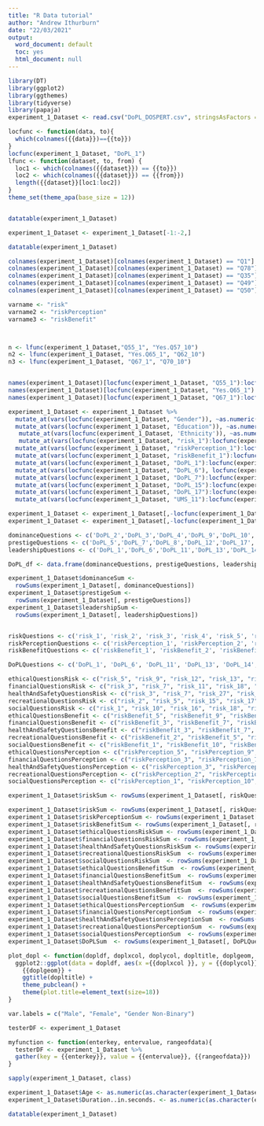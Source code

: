---
title: "R Data tutorial"
author: "Andrew Ithurburn"
date: "22/03/2021"
output:
  word_document: default
  toc: yes
  html_document: null
---

```{r loading the necessary files}
library(DT)
library(ggplot2)
library(ggthemes)
library(tidyverse)
library(papaja)
experiment_1_Dataset <- read.csv("DoPL_DOSPERT.csv", stringsAsFactors = FALSE)

locfunc <- function(data, to){
  which(colnames({{data}})=={{to}})
}
locfunc(experiment_1_Dataset, "DoPL_1")
lfunc <- function(dataset, to, from) {
  loc1 <- which(colnames({{dataset}}) == {{to}})
  loc2 <- which(colnames({{dataset}}) == {{from}})
  length({{dataset}}[loc1:loc2])
}
theme_set(theme_apa(base_size = 12))



```

```{r Look at the data}

datatable(experiment_1_Dataset)

```


```{r}

experiment_1_Dataset <- experiment_1_Dataset[-1:-2,]
```

```{r Look again at the data}

datatable(experiment_1_Dataset)

```


```{r rename the demographic columns, include=FALSE}
colnames(experiment_1_Dataset)[colnames(experiment_1_Dataset) == "Q1"] <- "Gender"
colnames(experiment_1_Dataset)[colnames(experiment_1_Dataset) == "Q78"] <- "Age"
colnames(experiment_1_Dataset)[colnames(experiment_1_Dataset) == "Q35"] <- "Occupation"
colnames(experiment_1_Dataset)[colnames(experiment_1_Dataset) == "Q49"] <- "Education"
colnames(experiment_1_Dataset)[colnames(experiment_1_Dataset) == "Q50"] <- "Ethnicity"


```

```{r locate the the necessary columns and rename to the corresponding datatype}

varname <- "risk"
varname2 <- "riskPerception"
varname3 <- "riskBenefit"



n <- lfunc(experiment_1_Dataset,"Q55_1", "Yes.Q57_10")
n2 <- lfunc(experiment_1_Dataset, "Yes.Q65_1", "Q62_10")
n3 <- lfunc(experiment_1_Dataset, "Q67_1", "Q70_10")


names(experiment_1_Dataset)[locfunc(experiment_1_Dataset, "Q55_1"):locfunc(experiment_1_Dataset, "Yes.Q57_10")] <- unlist(mapply(function(x,y) paste(x, seq(1,y), sep="_"), varname, n))
names(experiment_1_Dataset)[locfunc(experiment_1_Dataset, "Yes.Q65_1"):locfunc(experiment_1_Dataset, "Q62_10")] <- unlist(mapply(function(x,y) paste(x, seq(1,y), sep="_"), varname2, n2))
names(experiment_1_Dataset)[locfunc(experiment_1_Dataset, "Q67_1"):locfunc(experiment_1_Dataset, "Q70_10")] <- unlist(mapply(function(x,y) paste(x, seq(1,y), sep="_"), varname3, n3))

```

```{r begin the recoding process}

experiment_1_Dataset <- experiment_1_Dataset %>%
  mutate_at(vars(locfunc(experiment_1_Dataset, "Gender")), ~as.numeric(recode(.,"Male" = 0, "Female" = 1, "Gender Non-Binary" = 2))) %>%
  mutate_at(vars(locfunc(experiment_1_Dataset, "Education")), ~as.numeric(recode(., "Prefer not to say" = 0, "Primary School" = 1, "GCSEs or equivalent" = 2, "A-levels or equivalent" = 3, "University Undergraduate Program" = 4, "University Postgraduate Program" = 5, "Doctoral Degree" = 6))) %>%
   mutate_at(vars(locfunc(experiment_1_Dataset, 'Ethnicity')), ~as.numeric(recode(., "Prefer not to respond" = 0, "Scottish" = 1, "English" = 2, "European" = 3, "Latin American" = 4, "Asian" = 5, "Arab" = 6, "African" = 7, "Other" = 8))) %>%
   mutate_at(vars(locfunc(experiment_1_Dataset, "risk_1"):locfunc(experiment_1_Dataset, "risk_40")), ~as.numeric(recode(., "Very unlikely" = 1, "Unlikely" = 2, "Not sure" = 3, "Likely" = 4, "Very likely" = 5))) %>%
  mutate_at(vars(locfunc(experiment_1_Dataset, "riskPerception_1"):locfunc(experiment_1_Dataset, "riskPerception_40")), ~as.numeric(recode(., "Not at all risky" = 1, "Somewhat risky" = 2, "Moderately risky" = 3, "Very risky" = 4, "Extremely risky" = 5))) %>%
  mutate_at(vars(locfunc(experiment_1_Dataset, "riskBenefit_1"):locfunc(experiment_1_Dataset, "riskBenefit_40")), ~as.numeric(recode(., "No benefits at all" = 1, "Few benefits" = 2, "Moderate benefits" = 3, "Many benefits" = 4, "Great benefits" = 5))) %>%
  mutate_at(vars(locfunc(experiment_1_Dataset, "DoPL_1"):locfunc(experiment_1_Dataset, "DoPL_5")), ~as.numeric(recode(., "Strongly disagree" = 1, "Disagree" = 2, "Somewhat disagree" = 3, "Somewhat agree" = 4, "Agree" = 5, "Strongly agree" = 6)))  %>%
  mutate_at(vars(locfunc(experiment_1_Dataset, "DoPL_6"), locfunc(experiment_1_Dataset, "DoPL_14")), ~as.numeric(recode(., "Strongly disagree" = 6, "Disagree" = 5, "Somewhat disagree" = 4, "Somewhat agree" = 3, "Agree" = 2, "Strongly agree" = 1))) %>%
  mutate_at(vars(locfunc(experiment_1_Dataset, "DoPL_7"):locfunc(experiment_1_Dataset, "DoPL_13")), ~as.numeric(recode(., "Strongly disagree" = 1, "Disagree" = 2, "Somewhat disagree" = 3, "Somewhat agree" = 4, "Agree" = 5, "Strongly agree" = 6))) %>%
  mutate_at(vars(locfunc(experiment_1_Dataset, "DoPL_15"):locfunc(experiment_1_Dataset, "UMS_10")), ~as.numeric(recode(., "Strongly disagree" = 1, "Disagree" = 2, "Somewhat disagree" = 3, "Somewhat agree" = 4, "Agree" = 5, "Strongly agree" = 6))) %>%
  mutate_at(vars(locfunc(experiment_1_Dataset, "DoPL_17"):locfunc(experiment_1_Dataset, "DoPL_18")), ~as.numeric(recode(., "Not Important To Me" = 1, "Of Little Importance To me" = 2, "Of Some Importance To Me" = 3, "Important To Me" = 4, "Very Important To me" = 5, "Extremely Important To Me" = 6))) %>%
  mutate_at(vars(locfunc(experiment_1_Dataset, "UMS_11"):locfunc(experiment_1_Dataset, "UMS_13")), ~as.numeric(recode(., "Not Important To Me" = 1, "Of Little Importance To me" = 2, "Of Some Importance To Me" = 3, "Important To Me" = 4, "Very Important To me" = 5, "Extremely Important To Me" = 6)))


```

```{r Once recoded remove the unnecessary columns}
experiment_1_Dataset <- experiment_1_Dataset[,-locfunc(experiment_1_Dataset, "StartDate"):-locfunc(experiment_1_Dataset, "Progress")]
experiment_1_Dataset <- experiment_1_Dataset[,-locfunc(experiment_1_Dataset, "Finished"):-locfunc(experiment_1_Dataset, "Q52")]

```

```{r For ease of analysis store the like columns to their corresponding question type}
dominanceQuestions <- c('DoPL_2','DoPL_3','DoPL_4','DoPL_9','DoPL_10','DoPL_15')
prestigeQuestions <- c('DoPL_5','DoPL_7','DoPL_8','DoPL_12','DoPL_17','DoPL_18')
leadershipQuestions <- c('DoPL_1','DoPL_6','DoPL_11','DoPL_13','DoPL_14','DoPL_16')

DoPL_df <- data.frame(dominanceQuestions, prestigeQuestions, leadershipQuestions)

experiment_1_Dataset$dominanceSum <-
  rowSums(experiment_1_Dataset[, dominanceQuestions])
experiment_1_Dataset$prestigeSum <-
  rowSums(experiment_1_Dataset[, prestigeQuestions])
experiment_1_Dataset$leadershipSum <-
  rowSums(experiment_1_Dataset[, leadershipQuestions])


riskQuestions <- c('risk_1', 'risk_2', 'risk_3', 'risk_4', 'risk_5', 'risk_6', 'risk_7', 'risk_8', 'risk_9', 'risk_10', 'risk_11', 'risk_12', 'risk_13', 'risk_14', 'risk_15', 'risk_16', 'risk_17', 'risk_18', 'risk_19', 'risk_20', 'risk_21', 'risk_22', 'risk_23', 'risk_24', 'risk_25', 'risk_26', 'risk_27', 'risk_28', 'risk_29', 'risk_30', 'risk_31', 'risk_32', 'risk_33', 'risk_34', 'risk_35', 'risk_36', 'risk_37', 'risk_38', 'risk_39', 'risk_40')
riskPerceptionQuestions <- c('riskPerception_1', 'riskPerception_2', 'riskPerception_3', 'riskPerception_4', 'riskPerception_5', 'riskPerception_6', 'riskPerception_7', 'riskPerception_8', 'riskPerception_9', 'riskPerception_10', 'riskPerception_11', 'riskPerception_12', 'riskPerception_13', 'riskPerception_14', 'riskPerception_15', 'riskPerception_16', 'riskPerception_17', 'riskPerception_18', 'riskPerception_19', 'riskPerception_20', 'riskPerception_21', 'riskPerception_22', 'riskPerception_23', 'riskPerception_24', 'riskPerception_25', 'riskPerception_26', 'riskPerception_27', 'riskPerception_28', 'riskPerception_29', 'riskPerception_30', 'riskPerception_31', 'riskPerception_32', 'riskPerception_33', 'riskPerception_34', 'riskPerception_35', 'riskPerception_36', 'riskPerception_37', 'riskPerception_38', 'riskPerception_39', 'riskPerception_40')
riskBenefitQuestions <- c('riskBenefit_1', 'riskBenefit_2', 'riskBenefit_3', 'riskBenefit_4', 'riskBenefit_5', 'riskBenefit_6', 'riskBenefit_7', 'riskBenefit_8', 'riskBenefit_9', 'riskBenefit_10', 'riskBenefit_11', 'riskBenefit_12', 'riskBenefit_13', 'riskBenefit_14', 'riskBenefit_15', 'riskBenefit_16', 'riskBenefit_17', 'riskBenefit_18', 'riskBenefit_19', 'riskBenefit_20', 'riskBenefit_21', 'riskBenefit_22', 'riskBenefit_23', 'riskBenefit_24', 'riskBenefit_25', 'riskBenefit_26', 'riskBenefit_27', 'riskBenefit_28', 'riskBenefit_29', 'riskBenefit_30', 'riskBenefit_31', 'riskBenefit_32', 'riskBenefit_33', 'riskBenefit_34', 'riskBenefit_35', 'riskBenefit_36', 'riskBenefit_37', 'riskBenefit_38', 'riskBenefit_39', 'riskBenefit_40')

DoPLQuestions <- c('DoPL_1', 'DoPL_6', 'DoPL_11', 'DoPL_13', 'DoPL_14', 'DoPL_16', 'DoPL_5', 'DoPL_7', 'DoPL_8', 'DoPL_12', 'DoPL_17', 'DoPL_18', 'DoPL_2', 'DoPL_3', 'DoPL_4', 'DoPL_9', 'DoPL_10', 'DoPL_15')

ethicalQuestionsRisk <- c("risk_5", "risk_9", "risk_12", "risk_13", "risk_14", "risk_20", "risk_25", "risk_28")
financialQuestionsRisk <- c("risk_3", "risk_7", "risk_11", "risk_18", "risk_22", "risk_24", "risk_30", "risk_33")
healthAndSafetyQuestionsRisk <- c("risk_3", "risk_7", "risk_27", "risk_29", "risk_32", "risk_36", "risk_39", "risk_40")
recreationalQuestionsRisk <- c("risk_2", "risk_5", "risk_15", "risk_17", "risk_21", "risk_31", "risk_37", "risk_38")
socialQuestionsRisk <- c("risk_1", "risk_10", "risk_16", "risk_18", "risk_23", "risk_26", "risk_34", "risk_35")
ethicalQuestionsBenefit <- c("riskBenefit_5", "riskBenefit_9", "riskBenefit_12", "riskBenefit_13", "riskBenefit_14", "riskBenefit_20", "riskBenefit_25", "riskBenefit_28")
financialQuestionsBenefit <- c("riskBenefit_3", "riskBenefit_7", "riskBenefit_11", "riskBenefit_18", "riskBenefit_22", "riskBenefit_24", "riskBenefit_30", "riskBenefit_33")
healthAndSafetyQuestionsBenefit <- c("riskBenefit_3", "riskBenefit_7", "riskBenefit_27", "riskBenefit_29", "riskBenefit_32", "riskBenefit_36", "riskBenefit_39", "riskBenefit_40")
recreationalQuestionsBenefit <- c("riskBenefit_2", "riskBenefit_5", "riskBenefit_15", "riskBenefit_17", "riskBenefit_21", "riskBenefit_31", "riskBenefit_37", "riskBenefit_38")
socialQuestionsBenefit <- c("riskBenefit_1", "riskBenefit_10", "riskBenefit_16", "riskBenefit_18", "riskBenefit_23", "riskBenefit_26", "riskBenefit_34", "riskBenefit_35")
ethicalQuestionsPerception <- c("riskPerception_5", "riskPerception_9", "riskPerception_12", "riskPerception_13", "riskPerception_14", "riskPerception_20", "riskPerception_25", "riskPerception_28")
financialQuestionsPerception <- c("riskPerception_3", "riskPerception_7", "riskPerception_11", "riskPerception_18", "riskPerception_22", "riskPerception_24", "riskPerception_30", "riskPerception_33")
healthAndSafetyQuestionsPerception <- c("riskPerception_3", "riskPerception_7", "riskPerception_27", "riskPerception_29", "riskPerception_32", "riskPerception_36", "riskPerception_39", "riskPerception_40")
recreationalQuestionsPerception <- c("riskPerception_2", "riskPerception_5", "riskPerception_15", "riskPerception_17", "riskPerception_21", "riskPerception_31", "riskPerception_37", "riskPerception_38")
socialQuestionsPerception <- c("riskPerception_1", "riskPerception_10", "riskPerception_16", "riskPerception_18", "riskPerception_23", "riskPerception_26", "riskPerception_34", "riskPerception_35")

experiment_1_Dataset$riskSum <- rowSums(experiment_1_Dataset[, riskQuestions])
```

```{r It would be good to get the sums of the some of the data}

experiment_1_Dataset$riskSum <- rowSums(experiment_1_Dataset[, riskQuestions])
experiment_1_Dataset$riskPerceptionSum <- rowSums(experiment_1_Dataset[, riskPerceptionQuestions])
experiment_1_Dataset$riskBenefitSum <- rowSums(experiment_1_Dataset[, riskBenefitQuestions])
experiment_1_Dataset$ethicalQuestionsRiskSum <- rowSums(experiment_1_Dataset[, ethicalQuestionsRisk])
experiment_1_Dataset$financialQuestionsRiskSum <- rowSums(experiment_1_Dataset[, financialQuestionsRisk])
experiment_1_Dataset$healthAndSafetyQuestionsRiskSum <- rowSums(experiment_1_Dataset[, healthAndSafetyQuestionsRisk])
experiment_1_Dataset$recreationalQuestionsRiskSum  <- rowSums(experiment_1_Dataset[, recreationalQuestionsRisk])
experiment_1_Dataset$socialQuestionsRiskSum  <- rowSums(experiment_1_Dataset[, socialQuestionsBenefit])
experiment_1_Dataset$ethicalQuestionsBenefitSum  <- rowSums(experiment_1_Dataset[, ethicalQuestionsBenefit])
experiment_1_Dataset$financialQuestionsBenefitSum  <- rowSums(experiment_1_Dataset[, financialQuestionsBenefit])
experiment_1_Dataset$healthAndSafetyQuestionsBenefitSum  <- rowSums(experiment_1_Dataset[, healthAndSafetyQuestionsBenefit])
experiment_1_Dataset$recreationalQuestionsBenefitSum  <- rowSums(experiment_1_Dataset[, recreationalQuestionsBenefit])
experiment_1_Dataset$socialQuestionsBenefitSum  <- rowSums(experiment_1_Dataset[, socialQuestionsBenefit])
experiment_1_Dataset$ethicalQuestionsPerceptionSum  <- rowSums(experiment_1_Dataset[, ethicalQuestionsPerception])
experiment_1_Dataset$financialQuestionsPerceptionSum  <- rowSums(experiment_1_Dataset[, financialQuestionsPerception])
experiment_1_Dataset$healthAndSafetyQuestionsPerceptionSum  <- rowSums(experiment_1_Dataset[, healthAndSafetyQuestionsPerception])
experiment_1_Dataset$recreationalQuestionsPerceptionSum  <- rowSums(experiment_1_Dataset[, recreationalQuestionsPerception])
experiment_1_Dataset$socialQuestionsPerceptionSum  <- rowSums(experiment_1_Dataset[, socialQuestionsPerception])
experiment_1_Dataset$DoPLSum  <- rowSums(experiment_1_Dataset[, DoPLQuestions])

plot_dopl <- function(dopldf, doplxcol, doplycol, dopltitle, doplgeom, doplColor){
  ggplot2::ggplot(data = dopldf, aes(x ={{doplxcol }}, y = {{doplycol}}), fill = {{doplColor}}) + 
    {{doplgeom}} + 
    ggtitle(dopltitle) +
    theme_pubclean() +
    theme(plot.title=element_text(size=18))
}

var.labels = c("Male", "Female", "Gender Non-Binary")

testerDF <- experiment_1_Dataset

myfunction <- function(enterkey, entervalue, rangeofdata){
  testerDF <- experiment_1_Dataset %>%
  gather(key = {{enterkey}}, value = {{entervalue}}, {{rangeofdata}})
}

```

```{r}
sapply(experiment_1_Dataset, class)

experiment_1_Dataset$Age <- as.numeric(as.character(experiment_1_Dataset$Age))
experiment_1_Dataset$Duration..in.seconds. <- as.numeric(as.character(experiment_1_Dataset$Duration..in.seconds.))
```

```{r}

datatable(experiment_1_Dataset)

```

